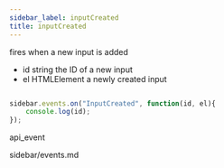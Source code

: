 ```yaml
---
sidebar_label: inputCreated
title: inputCreated
---
```



          


<Short>

fires when a new input is added


</Short>



- id 		string			the ID of a new input
- el		HTMLElement		a newly created input


~~~js

sidebar.events.on("InputCreated", function(id, el){
    console.log(id);
});


~~~
 api_event

<Descr>



</Descr>


 sidebar/events.md

